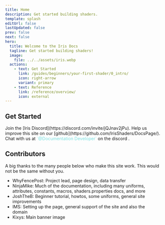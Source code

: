 ```yaml
---
title: Home
description: Get started building shaders.
template: splash
editUrl: false
lastUpdated: false
prev: false
next: false
hero:
  title: Welcome to the Iris Docs
  tagline: Get started building shaders!
  image:
    file: ../../assets/iris.webp
  actions:
    - text: Get Started
      link: /guides/beginners/your-first-shader/0_intro/
      icon: right-arrow
      variant: primary
    - text: Reference
      link: /reference/overview/
      icon: external
---
```



<div class="bg-img"></div>

## Get Started

<CardGrid stagger>
	<Card title="Chat On Discord" icon="discord">
		Join the [Iris Discord](https://discord.com/invite/jQJnav2jPu).
	</Card>
	<Card title="Add new content" icon="add-document">
		Help us improve this site on our [github](https://github.com/IrisShaders/DocsPage/). 
	</Card>
	<Card title="Chat with us" icon="email">
		Chat with us at <span style="color:#7ce0e0">`@Documentation Developer`</span> on the discord .
	</Card>
</CardGrid>

## Contributors

A big thanks to the many people below who make this site work. This would not be the same without you.

- WhyFencePost: Project lead, page design, data transfer
- NinjaMike: Much of the documentation, including many uniforms, attributes, constants, macros, shaders.properties docs, and more 
- JoshTheB: Beginner tutorial, howtos, some uniforms, general site improvements
- IMS: Setting up the page, general support of the site and also the domain
- Kixys: Main banner image